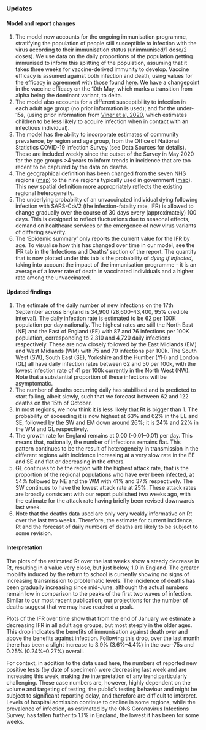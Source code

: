 ### Updates

#### Model and report changes

1. The model now accounts for the ongoing immunisation programme, stratifying the population of people still susceptible to infection with the virus according to their immunisation status (unimmunised/1 dose/2 doses). We use data on the daily proportions of the population getting immunised to inform this splitting of the population, assuming that it takes three weeks for vaccine-derived immunity to develop. Vaccine efficacy is assumed against both infection and death, using values for the efficacy in agreement with those found [here](https://assets.publishing.service.gov.uk/government/uploads/system/uploads/attachment_data/file/995101/Vaccine_surveillance_report_-_week_24_v2.pdf). We have a changepoint in the vaccine efficacy on the 10th May, which marks a transition from alpha being the dominant variant, to delta.
1. The model also accounts for a different susceptibility to infection in each adult age group (no prior information is used); and for the under-15s, (using prior information from [Viner et al, 2020](https://jamanetwork.com/journals/jamapediatrics/fullarticle/2771181), which estimates children to be less likely to acquire infection when in contact with an infectious individual).
1. The model has the ability to incorporate estimates of community prevalence, by region and age group, from the Office of National Statistics COVID-19 Infection Survey (see Data Sources for details). These are included weekly since the outset of the Survey in May 2020 for the age groups >4 years to inform trends in incidence that are too recent to be captured by the data on deaths.
1. The geographical definition has been changed from the seven NHS regions ([map](https://www.arcgis.com/sharing/rest/content/items/e4dd34a2d07b43088e17ed73e1bd3357/data)) to the nine regions typically used in government ([map](https://www.arcgis.com/sharing/rest/content/items/738566d958834b70a809dc72a154eaf9/data)). This new spatial definition more appropriately reflects the existing regional heterogeneity.
1. The underlying probability of an unvaccinated individual dying following infection with SARS-CoV2 (the infection-fatality rate, IFR) is allowed to change gradually over the course of 30 days every (approximately) 100 days. This is designed to reflect fluctuations due to seasonal effects, demand on healthcare services or the emergence of new virus variants of differing severity.
1. The ‘Epidemic summary’ only reports the current value for the IFR by age. To visualise how this has changed over time in our model, see the IFR tab in the ‘Infections and Deaths’ section of the report. The quantity that is now plotted under this tab is the probability of _dying if infected_, taking into account the impact of the immunisation programme - it is an average of a lower rate of death in vaccinated individuals and a higher rate among the unvaccinated.

#### Updated findings

1. The estimate of the daily number of new infections on the 17th September across England is 34,900 (28,600--43,400, 95% credible interval). The daily infection rate is estimated to be 62 per 100K population per day nationally. The highest rates are still the North East (NE) and the East of England (EE) with 87 and 76 infections per 100K population, corresponding to 2,310 and 4,720 daily infections respectively. These are now closely followed by the East Midlands (EM) and West Midlands (WM) with 75 and 70 infections per 100k. The South West (SW), South East (SE), Yorkshire and the Humber (YH) and London (GL) all have daily infection rates between 62 and 50 per 100k, with the lowest infection rate of 41 per 100k currently in the North West (NW). Note that a substantial proportion of these infections will be asymptomatic.
1. The number of deaths occurring daily has stabilised and is predicted to start falling, albeit slowly, such that we forecast between 62 and 122 deaths on the 15th of October.
1. In most regions, we now think it is less likely that Rt is bigger than 1. The probability of exceeding it is now highest at 63% and 62% in the EE and SE, followed by the SW and EM down around 26%; it is 24% and 22% in the WM and GL respectively.
1. The growth rate for England remains at 0.00 (-0.01--0.01) per day. This means that, nationally, the number of infections remains flat. This pattern continues to be the result of heterogeneity in transmission in the different regions with incidence increasing at a very slow rate in the EE and SE and flat or decreasing in the others.  
1. GL continues to be the region with the highest attack rate, that is the proportion of the regional populations who have ever been infected, at 54% followed by NE and the WM with 41% and 37% respectively. The SW continues to have the lowest attack rate at 25%. These attack rates are broadly consistent with our report published two weeks ago, with the estimate for the attack rate having briefly been revised downwards last week.
1. Note that the deaths data used are only very weakly informative on Rt over the last two weeks. Therefore, the estimate for current incidence, Rt and the forecast of daily numbers of deaths are likely to be subject to some revision.


#### Interpretation

The plots of the estimated Rt over the last weeks show a steady decrease in Rt, resulting in a value very close, but just below, 1.0 in England. The greater mobility induced by the return to school is currently showing no signs of increasing transmission to problematic levels. The incidence of deaths has been gradually increasing since mid-June, although the actual numbers remain low in comparison to the peaks of the first two waves of infection. Similar to our most recent publication, our projections for the number of deaths suggest that we may have reached a peak.

Plots of the IFR over time show that from the end of January we estimate a decreasing IFR in all adult age groups, but most steeply in the older ages. This drop indicates the benefits of immunisation against death over and above the benefits against infection. Following this drop, over the last month there has been a slight increase to 3.9% (3.6%--4.4%) in the over-75s and 0.25% (0.24%--0.27%) overall.  

For context, in addition to the data used here, the numbers of reported new positive tests (by date of specimen) were decreasing last week and are increasing this week, making the interpretation of any trend particularly challenging. These case numbers are, however, highly dependent on the volume and targeting of testing, the public’s testing behaviour and might be subject to significant reporting delay, and therefore are difficult to interpret. Levels of hospital admission continue to decline in some regions, while the prevalence of infection, as estimated by the ONS Coronavirus Infections Survey, has fallen further to 1.1% in England, the lowest it has been for some weeks.

